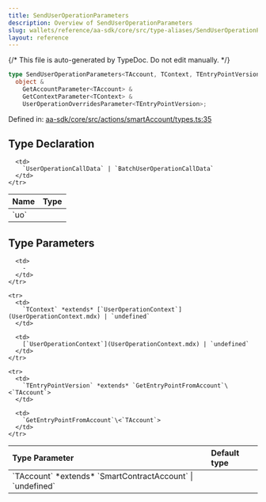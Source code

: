 ```yaml
---
title: SendUserOperationParameters
description: Overview of SendUserOperationParameters
slug: wallets/reference/aa-sdk/core/src/type-aliases/SendUserOperationParameters
layout: reference
---
```


{/* This file is auto-generated by TypeDoc. Do not edit manually. */}

```ts
type SendUserOperationParameters<TAccount, TContext, TEntryPointVersion> =
  object &
    GetAccountParameter<TAccount> &
    GetContextParameter<TContext> &
    UserOperationOverridesParameter<TEntryPointVersion>;
```

Defined in: [aa-sdk/core/src/actions/smartAccount/types.ts:35](https://github.com/alchemyplatform/aa-sdk/blob/08ef11b1fc98663df6a97fa93722c7f14b33f1cc/aa-sdk/core/src/actions/smartAccount/types.ts#L35)

## Type Declaration

<table>
  <thead>
    <tr>
      <th align="left">Name</th>
      <th align="left">Type</th>
    </tr>
  </thead>

  <tbody>
    <tr>
      <td>
        `uo`
      </td>

      <td>
        `UserOperationCallData` | `BatchUserOperationCallData`
      </td>
    </tr>

  </tbody>
</table>

## Type Parameters

<table>
  <thead>
    <tr>
      <th align="left">Type Parameter</th>
      <th align="left">Default type</th>
    </tr>
  </thead>

  <tbody>
    <tr>
      <td>
        `TAccount` *extends* `SmartContractAccount` | `undefined`
      </td>

      <td>
        ‐
      </td>
    </tr>

    <tr>
      <td>
        `TContext` *extends* [`UserOperationContext`](UserOperationContext.mdx) | `undefined`
      </td>

      <td>
        [`UserOperationContext`](UserOperationContext.mdx) | `undefined`
      </td>
    </tr>

    <tr>
      <td>
        `TEntryPointVersion` *extends* `GetEntryPointFromAccount`\<`TAccount`>
      </td>

      <td>
        `GetEntryPointFromAccount`\<`TAccount`>
      </td>
    </tr>

  </tbody>
</table>
